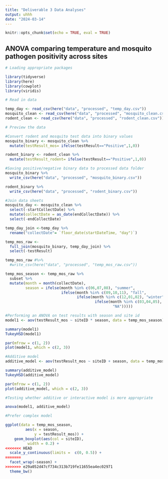 ```yaml
---
title: "Deliverable 3 Data Analyses"
output: uhhh
date: "2024-03-14"
---
```

```r
knitr::opts_chunk$set(echo = TRUE, eval = TRUE)
```

## ANOVA comparing temperature and mosquito pathogen positivity across sites

```r
# Loading appropriate packages

library(tidyverse)
library(here)
library(cowplot)
library(viridis)
```

```r
# Read in data

temp_day <- read_csv(here("data", "processed", "temp_day.csv"))
mosquito_clean <- read_csv(here("data", "processed", "mosquito_clean.csv"))
rodent_clean <- read_csv(here("data", "processed", "rodent_clean.csv"))

# Preview the data
```

```r
#Convert rodent and mosquito test data into binary values
mosquito_binary <- mosquito_clean %>% 
  mutate(testResult_mos= ifelse(testResult=="Positive",1,0))

rodent_binary <- rodent_clean %>% 
  mutate(testResult_rodent= ifelse(testResult=="Positive",1,0))
```

```r
#Saving positive/negative binary data to processed data folder
mosquito_binary %>% 
  write_csv(here("data", "processed", "mosquito_binary.csv"))

rodent_binary %>% 
  write_csv(here("data", "processed", "rodent_binary.csv"))
```

```r
#Join data sheets
mosquito_day <- mosquito_clean %>% 
  select(-startCollectDate) %>% 
  mutate(collectDate = as_date(endCollectDate)) %>% 
  select(-endCollectDate) 

temp_day_join <-temp_day %>% 
  rename("collectDate"= `floor_date(startDateTime, "day")`)

temp_mos_raw <-
  full_join(mosquito_binary, temp_day_join) %>% 
  select(-testResult)

temp_mos_raw #%>% 
  #write_csv(here("data", "processed", "temp_mos_raw.csv"))

temp_mos_season <- temp_mos_raw %>% 
  subset %>% 
  mutate(month = month(collectDate),
         season = ifelse(month %in% c(06,07,08), "summer",
                         ifelse(month %in% c(09,10,11), "fall",
                                ifelse(month %in% c(12,01,02), "winter",
                                        ifelse(month %in% c(03,04,05), "spring",
                                                "NA")))))

```

```r
#Performing an ANOVA on test results with season and site id
model1 <- aov(testResult_mos ~ siteID * season, data = temp_mos_season)

summary(model1)
TukeyHSD(model1)

par(mfrow = c(1, 2))
plot(model1, which = c(2, 3))

#Additive model
additive_model <- aov(testResult_mos ~ siteID + season, data = temp_mos_season)

summary(additive_model)
TukeyHSD(additive_model)

par(mfrow = c(1, 2))
plot(additive_model, which = c(2, 3))

#Testing whether additive or interactive model is more appropriate

anova(model1, additive_model)

#Prefer complex model
```

```r
ggplot(data = temp_mos_season, 
         aes(x = season, 
             y = testResult_mos)) +
    geom_boxplot(aes(col = siteID),
          width = 0.2) +
<<<<<<< HEAD
  scale_y_continuous(limits =  c(0, 0.5)) +
=======
  facet_wrap(~season) +
>>>>>>> e29a052d47cf734c313b719fe11655ea4ec02971
  theme_bw()
  
```



